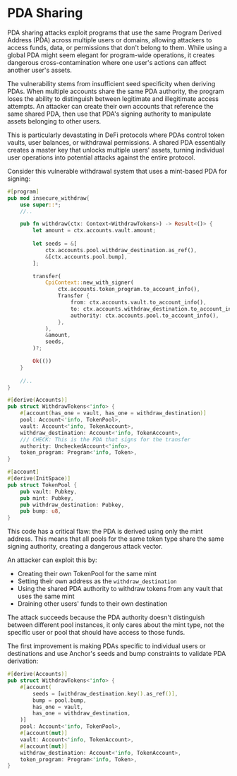 
# PDA Sharing

PDA sharing attacks exploit programs that use the same Program Derived Address (PDA) across multiple users or domains, allowing attackers to access funds, data, or permissions that don't belong to them. While using a global PDA might seem elegant for program-wide operations, it creates dangerous cross-contamination where one user's actions can affect another user's assets.

The vulnerability stems from insufficient seed specificity when deriving PDAs. When multiple accounts share the same PDA authority, the program loses the ability to distinguish between legitimate and illegitimate access attempts. An attacker can create their own accounts that reference the same shared PDA, then use that PDA's signing authority to manipulate assets belonging to other users.

This is particularly devastating in DeFi protocols where PDAs control token vaults, user balances, or withdrawal permissions. A shared PDA essentially creates a master key that unlocks multiple users' assets, turning individual user operations into potential attacks against the entire protocol.

<ArticleSection name="Anchor" id="anchor" level="h2" />

Consider this vulnerable withdrawal system that uses a mint-based PDA for signing:

```rust
#[program]
pub mod insecure_withdraw{
    use super::*;
    //..

    pub fn withdraw(ctx: Context<WithdrawTokens>) -> Result<()> {
        let amount = ctx.accounts.vault.amount;
        
        let seeds = &[
            ctx.accounts.pool.withdraw_destination.as_ref(),
            &[ctx.accounts.pool.bump],
        ];

        transfer(
            CpiContext::new_with_signer(
                ctx.accounts.token_program.to_account_info(),
                Transfer {
                    from: ctx.accounts.vault.to_account_info(),
                    to: ctx.accounts.withdraw_destination.to_account_info(),
                    authority: ctx.accounts.pool.to_account_info(),
                },
            ),
            &amount,
            seeds,
        )?;

        Ok(())
    }
        
    //..
}

#[derive(Accounts)]
pub struct WithdrawTokens<'info> {
    #[account(has_one = vault, has_one = withdraw_destination)]
    pool: Account<'info, TokenPool>,
    vault: Account<'info, TokenAccount>,
    withdraw_destination: Account<'info, TokenAccount>,
    /// CHECK: This is the PDA that signs for the transfer
    authority: UncheckedAccount<'info>,
    token_program: Program<'info, Token>,
}

#[account]
#[derive(InitSpace)]
pub struct TokenPool {
    pub vault: Pubkey,
    pub mint: Pubkey,
    pub withdraw_destination: Pubkey,
    pub bump: u8,
}
```

This code has a critical flaw: the PDA is derived using only the mint address. This means that all pools for the same token type share the same signing authority, creating a dangerous attack vector.

An attacker can exploit this by:
- Creating their own TokenPool for the same mint
- Setting their own address as the `withdraw_destination`
- Using the shared PDA authority to withdraw tokens from any vault that uses the same mint
- Draining other users' funds to their own destination

The attack succeeds because the PDA authority doesn't distinguish between different pool instances, it only cares about the mint type, not the specific user or pool that should have access to those funds.

The first improvement is making PDAs specific to individual users or destinations and use Anchor's seeds and bump constraints to validate PDA derivation:

```rust
#[derive(Accounts)]
pub struct WithdrawTokens<'info> {
    #[account(
        seeds = [withdraw_destination.key().as_ref()],
        bump = pool.bump,                             
        has_one = vault,                              
        has_one = withdraw_destination,              
    )]
    pool: Account<'info, TokenPool>,
    #[account(mut)]
    vault: Account<'info, TokenAccount>,
    #[account(mut)]
    withdraw_destination: Account<'info, TokenAccount>,
    token_program: Program<'info, Token>,
}
```